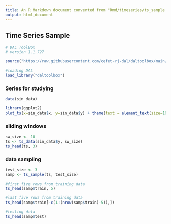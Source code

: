 ```yaml
---
title: An R Markdown document converted from "Rmd/timeseries/ts_sample.ipynb"
output: html_document
---
```


## Time Series Sample

```r
# DAL ToolBox
# version 1.1.727

source("https://raw.githubusercontent.com/cefet-rj-dal/daltoolbox/main/jupyter.R")

#loading DAL
load_library("daltoolbox") 
```

### Series for studying

```r
data(sin_data)
```

```r
library(ggplot2)
plot_ts(x=sin_data$x, y=sin_data$y) + theme(text = element_text(size=16))
```

### sliding windows

```r
sw_size <- 10
ts <- ts_data(sin_data$y, sw_size)
ts_head(ts, 3)
```

### data sampling

```r
test_size <- 3
samp <- ts_sample(ts, test_size)
```

```r
#first five rows from training data
ts_head(samp$train, 5)
```

```r
#last five rows from training data
ts_head(samp$train[-c(1:(nrow(samp$train)-5)),])
```

```r
#testing data
ts_head(samp$test)
```

